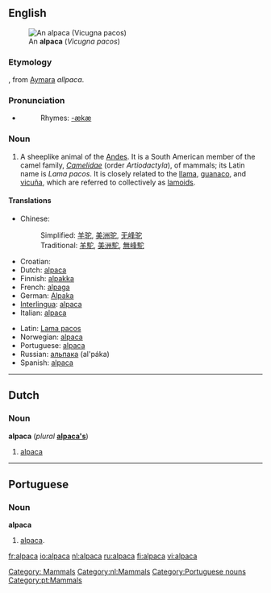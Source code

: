 {{wikipedia}}
==English==
[[Image:Alpaka 33444.jpg|thumb|An '''alpaca''' (''Vicugna pacos'')]]
===Etymology===
{{Sp.}}, from [[Aymara]] ''allpaca''.

===Pronunciation===
* {{IPA|/ælˈpækæ/}}
*:Rhymes: [[Rhymes:English:-ækæ|-ækæ]]

===Noun===
{{en-noun|alpaca|pl2=alpacas}}

# A sheeplike animal of the [[Andes]]. It is a South American member of the camel family, ''[[Camelidae]]'' (order ''Artiodactyla''),  of mammals; its Latin name is ''Lama pacos''. It is closely related to the [[llama]], [[guanaco]], and [[vicuña]], which are referred to collectively as [[lamoid|lamoids]].


====Translations====
{{top}}
*Chinese:
*:Simplified: [[羊驼]], [[美洲驼]], [[无峰驼]]
*:Traditional: [[羊駝]], [[美洲駝]], [[無峰駝]]
*Croatian: {{t|hr|alpaka|f}}
*Dutch: [[#Dutch|alpaca]] {{m}}
*Finnish: [[alpakka]]
*French: [[alpaga]] {{m}}
*German: [[Alpaka]] {{n}}
*[[Interlingua]]: [[#Interlingua|alpaca]]
*Italian: [[#Italian|alpaca]] {{m}}
{{mid}}
*Latin: [[Lama pacos]]
*Norwegian: [[#Norwegian|alpaca]]
*Portuguese: [[#Portuguese|alpaca]] {{f}}
*Russian: [[альпака]] (al'páka)
*Spanish: [[#Spanish|alpaca]] {{m}}
{{bottom}}

[[Category: Mammals]]

----

==Dutch==
===Noun===
'''alpaca''' {{m}} (''plural'' '''[[alpaca's]]''')
# [[#English|alpaca]]

[[Category:nl:Mammals]]

----

==Portuguese==
===Noun===
'''alpaca''' {{f}}
# [[#English|alpaca]].

[[Category:Portuguese nouns]]
[[Category:pt:Mammals]]

[[fr:alpaca]]
[[io:alpaca]]
[[nl:alpaca]]
[[ru:alpaca]]
[[fi:alpaca]]
[[vi:alpaca]]